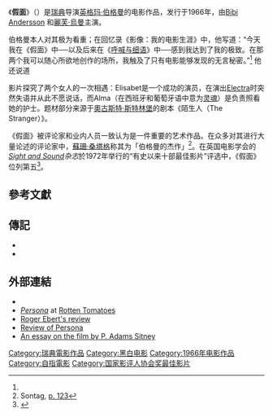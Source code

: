 {{otheruses|subject=1966年瑞典電影|other=其他意思|面具 (消歧义)}}
{{Infobox_Film
|name = 假面
|image      = 
|director   = [[英格玛·伯格曼|英格玛·伯格曼]]
|producer   = [[英格玛·伯格曼|英格玛·伯格曼]]
|writer     = [[英格玛·伯格曼|英格玛·伯格曼]]
|starring   = [[Bibi_Andersson|Bibi Andersson]]<br>[[麗芙·烏曼|麗芙·烏曼]]
|movie_music= [[Lars_Johan_Werle|Lars Johan Werle]]
|distributor= [[United_Artists|United Artists]] ([[美国|美国]])
|released= 1966年10月18日 ([[瑞典|瑞典]])<br>1967年3月6日 (美国)
|runtime    = 85分鐘
|language = [[瑞典|瑞典语]]
|imdb_id    = 0060827 
|music      = [[Lars_Johan_Werle|Lars Johan Werle]]
|awards     =  
|budget     =
|}}

《'''假面'''》（{{lang|sv|Persona}}）是[[瑞典|瑞典]]导演[[英格玛·伯格曼|英格玛·伯格曼]]的电影作品，发行于1966年，由[[Bibi_Andersson|Bibi Andersson]] 和[[麗芙·烏曼|麗芙·烏曼]]主演。
 
伯格曼本人对其极为看重；在回忆录《影像：我的电影生涯》中，他写道：“今天我在《假面》中──以及后来在《[[呼喊与细语|呼喊与细语]]》中──感到我达到了我的极致。在那两个我可以随心所欲地创作的场所，我触及了只有电影能够发现的无言秘密。”<ref name="vermilye"/> 他还说道{{cquote|过去某个时候，我说过《假面》拯救了我的生命──那并不是夸大其辞. 如果我没有找到让我去完成那部电影的力量，我也许已经毁了。尤其重要的是，那是我第一次不考虑任何商业因素……<ref name="vermilye">{{cite book
|pages=123
|url=http://books.google.com/books?id=hk-t7fseGQIC&pg=PA123&vq=%22persona+saved+my+life%22&dq=%22Ingmar+Bergman:+His+Life+and+Films%22&sig=_qyyLurOBkiMrbfME1jXLUNG47s
|first=Jerry 
|last=Vermilye
|title=Ingmar Bergman: His Life and Films
|publisher=McFarland
|date=2002
|isbn=0786411600
|location=Jefferson, NC and London 
}}
</ref>
}}

影片探究了两个女人的一次相遇：Elisabet是一个成功的演员，在演出[[Electra|Electra]]时突然失语并从此不愿说话，而Alma（在西班牙和葡萄牙语中意为[[灵魂|灵魂]]）是负责照看她的护士。题材部分来源于[[奧古斯特·斯特林堡|奧古斯特·斯特林堡]]的剧本《陌生人（The Stranger）》。{{Fact|time=2007-07-31T07:36:39Z}}

《假面》被评论家和业内人员一致认为是一件重要的艺术作品。在众多对其进行大量论述的评论家中，[[蘇珊·桑塔格|蘇珊·桑塔格]]称其为「伯格曼的杰作」<ref>Sontag, [http://books.google.com/books?id=cHoIAP6CTkoC&pg=RA1-PA123&vq=%22bergman%27s+masterpiece%22&dq=%22styles+of+radical+will%22&sig=RDjjDjU0MhXH7XdUiqSZhThWmuo p. 123]</ref>。在英国电影学会的''[[Sight_and_Sound|Sight and Sound]]杂志''於1972年举行的“有史以来十部最佳影片”评选中，《假面》位列第五<ref>{{cite web
 |title       = The Sight & Sound Top Ten Poll: 1972
 |accessdate  = 2007-07-30
 |url         = http://www.bfi.org.uk/sightandsound/topten/history/1972.html
 |deadurl     = yes
 |archiveurl  = https://web.archive.org/web/20070717163202/http://www.bfi.org.uk/sightandsound/topten/history/1972.html
 |archivedate = 2007-07-17
}}</ref>。

==參考文獻==
{{reflist}}

==傳記==
*{{cite book
|first=Lloyd (ed.)
|last=Michaels
|title=Ingmar Bergman's Persona
|date=2000
|publisher=Cambridge University Press
|isbn=0521656982
|url=http://books.google.com/books?id=CR8JsHbnkS0C&dq=0521656982
}}
*{{citation
|pages=123-146
|url=http://books.google.com/books?id=cHoIAP6CTkoC&pg=RA1-PA123&vq=%22bergman%27s+persona%22&dq=%22styles+of+radical+will%22&sig=RDjjDjU0MhXH7XdUiqSZhThWmuo
|first=Susan
|last=Sontag
|contribution=Bergman's Persona
|title=Styles of Radical Will
|date=2002
|publisher=Picador
|isbn=0312420218
|location=New York
}}

==外部連結==
*{{imdb title | id=0060827 | title=Persona}}
*[http://www.rottentomatoes.com/m/persona/ ''Persona''] at [[Rotten_Tomatoes|Rotten Tomatoes]]
*[http://rogerebert.suntimes.com/apps/pbcs.dll/article?AID=/19671107/REVIEWS/711070301/1023 Roger Ebert's review]
*[http://www.cosmoetica.com/B480-DES412.htm Review of Persona]
*[http://www.filmreference.com/Films-Or-Pi/Persona.html An essay on the film by P. Adams Sitney]

{{伯格曼的電影}}
{{國家影評人協會獎最佳影片}}
{{DEFAULTSORT:Persona}}
[[Category:瑞典電影作品|Category:瑞典電影作品]]
[[Category:黑白电影|Category:黑白电影]]
[[Category:1966年电影作品|Category:1966年电影作品]]
[[Category:自指電影|Category:自指電影]]
[[Category:国家影评人协会奖最佳影片|Category:国家影评人协会奖最佳影片]]
